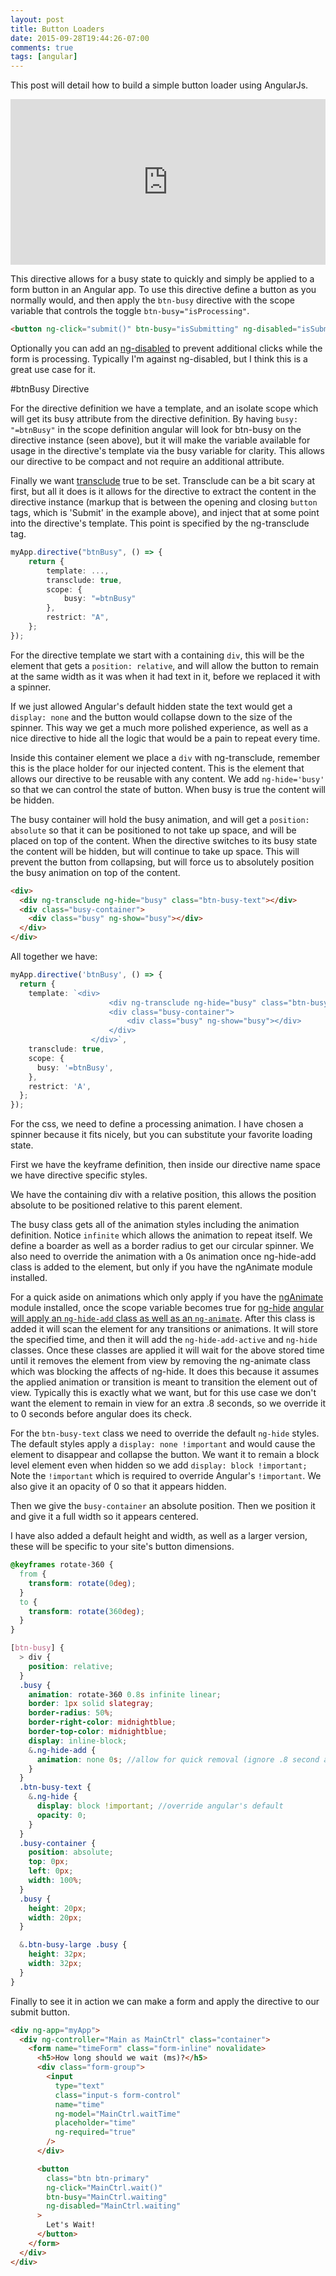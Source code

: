 ```yaml
---
layout: post
title: Button Loaders
date: 2015-09-28T19:44:26-07:00
comments: true
tags: [angular]
---
```


This post will detail how to build a simple button loader using AngularJs.

<iframe
  height="265"
  style="width: 100%;"
  scrolling="no"
  title="Angular Button Loader"
  src="https://codepen.io/codyschaaf/embed/pjNLEQ?height=265&theme-id=light&default-tab=css,result"
  frameborder="no"
  loading="lazy"
  allowtransparency="true"
  allowfullscreen={true}
>
  See the Pen <a href="https://codepen.io/codyschaaf/pen/pjNLEQ">Angular Button Loader</a> by Cody Schaaf (
  <a href="https://codepen.io/codyschaaf">@codyschaaf</a>) on <a href="https://codepen.io">CodePen</a>.
</iframe>

This directive allows for a busy state to quickly and simply be applied to a form button in an Angular app. To use this directive
define a button as you normally would, and then apply the `btn-busy` directive with the scope variable that controls the
toggle `btn-busy="isProcessing"`.

```html example usage
<button ng-click="submit()" btn-busy="isSubmitting" ng-disabled="isSubmitting">Submit</button>
```

Optionally you can add an [ng-disabled](https://docs.angularjs.org/api/ng/directive/ngDisabled)
to prevent additional clicks while the form is processing. Typically I'm against ng-disabled, but I think this
is a great use case for it.

#btnBusy Directive

For the directive definition we have a template, and an isolate scope which will get its busy attribute from the directive definition.
By having `busy: "=btnBusy"` in the scope definition angular will look for btn-busy on the directive instance (seen above),
but it will make the variable available for usage in the directive's template via the busy variable for clarity. This allows our
directive to be compact and not require an additional attribute.

Finally we want [transclude](https://docs.angularjs.org/api/ng/directive/ngTransclude)
true to be set. Transclude can be a bit scary at first, but all it does is it allows for the directive
to extract the content in the directive instance (markup that is between the opening and closing `button` tags, which is 'Submit' in the example above), and
inject that at some point into the directive's template. This point is specified by the ng-transclude tag.

```ts btnBusy directive definition
myApp.directive("btnBusy", () => {
    return {
        template: ...,
        transclude: true,
        scope: {
            busy: "=btnBusy"
        },
        restrict: "A",
    };
});

```

For the directive template we start with a containing `div`, this will be the element that gets a `position: relative`, and
will allow the button to remain at the same width as it was when it had text in it, before we replaced it with a spinner.

If we just allowed Angular's default hidden state the text would get a `display: none` and the button would collapse down
to the size of the spinner. This way we get a much more polished experience, as well as a nice directive to hide all
the logic that would be a pain to repeat every time.

Inside this container element we place a `div` with ng-transclude, remember this is the place holder for our injected content.
This is the element that allows our directive to be reusable with any content. We add `ng-hide='busy'` so that we can control the
state of button. When busy is true the content will be hidden.

The busy container will hold the busy animation, and will get a `position: absolute` so that it can be positioned to not take up space,
and will be placed on top of the content. When the directive switches to its busy state the content will be hidden, but will continue to
take up space. This will prevent the button from collapsing, but will force us to absolutely position the busy animation on top
of the content.

```html btnBusy template
<div>
  <div ng-transclude ng-hide="busy" class="btn-busy-text"></div>
  <div class="busy-container">
    <div class="busy" ng-show="busy"></div>
  </div>
</div>
```

All together we have:

```ts btnBusy directive definition
myApp.directive('btnBusy', () => {
  return {
    template: `<div>
                      <div ng-transclude ng-hide="busy" class="btn-busy-text"></div>
                      <div class="busy-container">
                          <div class="busy" ng-show="busy"></div>
                      </div>
                  </div>`,
    transclude: true,
    scope: {
      busy: '=btnBusy',
    },
    restrict: 'A',
  };
});
```

For the css, we need to define a processing animation. I have chosen a spinner because it fits nicely, but you can substitute
your favorite loading state.

First we have the keyframe definition, then inside our directive name space we have directive specific styles.

We have the containing div with a relative position, this allows the position absolute to be positioned relative to this
parent element.

The busy class gets all of the animation styles including the animation definition. Notice `infinite` which allows the
animation to repeat itself. We define a boarder as well as a border radius to get our circular spinner.
We also need to override the animation with a 0s animation once ng-hide-add class is added to the element, but only if you have
the ngAnimate module installed.

For a quick aside on animations which only apply if you have the [ngAnimate](https://docs.angularjs.org/api/ngAnimate) module installed,
once the scope variable becomes true for [ng-hide](https://docs.angularjs.org/api/ng/directive/ngHide)
[angular will apply an `ng-hide-add` class as well as an `ng-animate`](https://docs.angularjs.org/api/ng/directive/ngHide#a-note-about-animations-with-nghide-).
After this class is added it will scan the element for any transitions or animations. It will store the specified time, and then
it will add the `ng-hide-add-active` and `ng-hide` classes. Once these classes are applied it will wait for the above
stored time until it removes the element from view by removing the ng-animate class which was blocking the affects of ng-hide.
It does this because it assumes the applied animation or transition is meant to transition the element out of view.
Typically this is exactly what we want, but for this use case we don't want the element to remain in view for an extra
.8 seconds, so we override it to 0 seconds before angular does its check.

For the `btn-busy-text` class we need to override the default `ng-hide` styles. The default styles apply a `display: none !important`
and would cause the element to disappear and collapse the button. We want it to remain a block level element even when hidden so we add `display: block !important;`
Note the `!important` which is required to override Angular's `!important`. We also give it an opacity of 0 so that it appears hidden.

Then we give the `busy-container` an absolute position. Then we position it and give it
a full width so it appears centered.

I have also added a default height and width, as well as a larger version, these will be specific to your site's button dimensions.

```scss btnBusy scss
@keyframes rotate-360 {
  from {
    transform: rotate(0deg);
  }
  to {
    transform: rotate(360deg);
  }
}

[btn-busy] {
  > div {
    position: relative;
  }
  .busy {
    animation: rotate-360 0.8s infinite linear;
    border: 1px solid slategray;
    border-radius: 50%;
    border-right-color: midnightblue;
    border-top-color: midnightblue;
    display: inline-block;
    &.ng-hide-add {
      animation: none 0s; //allow for quick removal (ignore .8 second animation from rotate-360)
    }
  }
  .btn-busy-text {
    &.ng-hide {
      display: block !important; //override angular's default
      opacity: 0;
    }
  }
  .busy-container {
    position: absolute;
    top: 0px;
    left: 0px;
    width: 100%;
  }
  .busy {
    height: 20px;
    width: 20px;
  }

  &.btn-busy-large .busy {
    height: 32px;
    width: 32px;
  }
}
```

Finally to see it in action we can make a form and apply the directive to our submit button.

```html btnBusy in action
<div ng-app="myApp">
  <div ng-controller="Main as MainCtrl" class="container">
    <form name="timeForm" class="form-inline" novalidate>
      <h5>How long should we wait (ms)?</h5>
      <div class="form-group">
        <input
          type="text"
          class="input-s form-control"
          name="time"
          ng-model="MainCtrl.waitTime"
          placeholder="time"
          ng-required="true"
        />
      </div>

      <button
        class="btn btn-primary"
        ng-click="MainCtrl.wait()"
        btn-busy="MainCtrl.waiting"
        ng-disabled="MainCtrl.waiting"
      >
        Let's Wait!
      </button>
    </form>
  </div>
</div>
```
